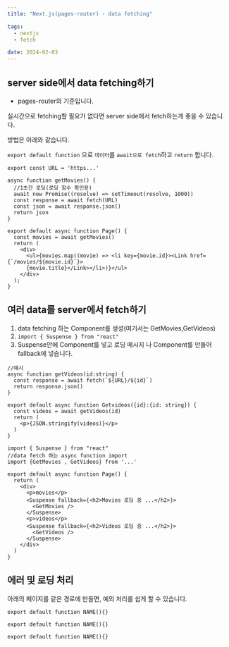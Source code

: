 ```yaml
---
title: "Next.js(pages-router) - data fetching"

tags:
  - nextjs
  - fetch

date: 2024-02-03
---
```


## server side에서 data fetching하기

- pages-router의 기준입니다.

실시간으로 fetching할 필요가 없다면 server side에서 fetch하는게 좋을 수 있습니다.

방법은 아래와 같습니다.

`export default function` 으로 `데이터`를 `await으로 fetch`하고 `return` 합니다.

```JavaScript:(home)/page.tsx
export const URL = 'https...'

async function getMovies() {
  //1초간 로딩(로딩 함수 확인용)
  await new Promise((resolve) => setTimeout(resolve, 1000))
  const response = await fetch(URL)
  const json = await response.json()
  return json
}

export default async function Page() {
  const movies = await getMovies()
  return (
    <div>
      <ul>{movies.map((movie) => <li key={movie.id}><Link href={`/movies/${movie.id}`}>
      {movie.title}</Link></li>)}</ul>
    </div>
  );
}
```

## 여러 data를 server에서 fetch하기

1. data fetching 하는 Component를 생성(여기서는 GetMovies,GetVideos)
2. `import { Suspense } from "react"`
3. Suspense안에 Component를 넣고 로딩 메시지 나 Component를 만들어 fallback에 넣습니다.

```JavaScript:Component/getvideos.tsx
//예시
async function getVideos(id:string) {
  const response = await fetch(`${URL}/${id}`)
  return response.json()
}

export default async function Getvideos({id}:{id: string}) {
  const videos = await getVideos(id)
  return (
    <p>{JSON.stringify(videos)}</p>
  )
}
```

```JavaScript:(home)/page.tsx
import { Suspense } from "react"
//data fetch 하는 async function import
import {GetMovies , GetVideos} from '...'

export default async function Page() {
  return (
    <div>
      <p>movies</p>
      <Suspense fallback={<h2>Movies 로딩 중 ...</h2>}>
        <GetMovies />
      </Suspense>
      <p>videos</p>
      <Suspense fallback={<h2>Videos 로딩 중 ...</h2>}>
        <GetVideos />
      </Suspense>
    </div>
  )
}
```

## 에러 및 로딩 처리

아래의 페이지를 같은 경로에 만들면, 예외 처리를 쉽게 할 수 있습니다.

```JavaScript:(home)/error.tsx
export default function NAME(){}
```

```JavaScript:(home)/loading.tsx
export default function NAME(){}
```

```JavaScript:(home)/not-found.tsx
export default function NAME(){}
```

